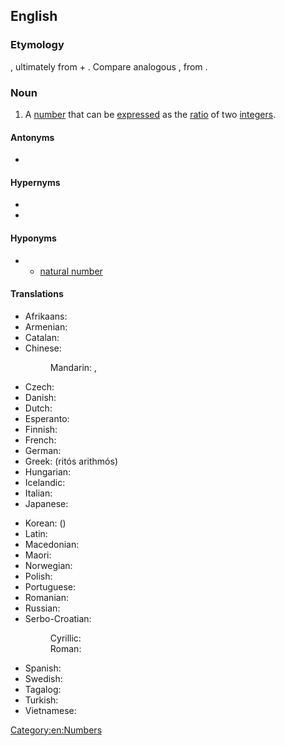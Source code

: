 {{also|rational-number}}
==English==

===Etymology===
{{compound|en|rational|number}}, ultimately from {{etyl|la|en}} {{m|la|rationalis}} + {{m|la|numerus}}. Compare analogous {{m|en|logarithm}}, from {{etyl|grc|-}}.

===Noun===
{{en-noun}}

# {{lb|en|mathematics}} A [[number]] that can be [[express]]ed as the [[ratio]] of two [[integer]]s.

====Antonyms====
* {{l|en|irrational number}}

====Hypernyms====
* {{l|en|real number}}
* {{l|en|p-adic number|''p''-adic number}}

====Hyponyms====
* {{l|en|integer}}
** [[natural number]]

====Translations====
{{trans-top|quotient of integers}}
* Afrikaans: {{t+|af|rasionale getal}}
* Armenian: {{t|hy|ռացիոնալ թիվ}}
* Catalan: {{t|ca|nombre racional|m}}
* Chinese:
*: Mandarin: {{t+|cmn|有理數|sc=Hani}}, {{t+|cmn|有理数|tr=yǒulǐshù|sc=Hani}}
* Czech: {{t|cs|racionální číslo|n}}
* Danish: {{t|da|rationelt tal|n}}
* Dutch: {{t|nl|rationaal getal|n}}
* Esperanto: {{t+|eo|racionala nombro}}
* Finnish: {{t+|fi|rationaaliluku}}
* French: {{t+|fr|nombre rationnel|m}}
* German: {{t+|de|rationale Zahl|f}}
* Greek: {{t+|el|ρητός αριθμός|m}} (ritós arithmós)
* Hungarian: {{t+|hu|racionális szám}}
* Icelandic: {{t|is|ræð tala|f}}
* Italian: {{t+|it|numero razionale|m}}
* Japanese: {{t+|ja|有理数|tr=ゆうりすう, yūrisū|sc=Jpan}}
{{trans-mid}}
* Korean: {{t+|ko|유리수}} ({{t+|ko|有理數}})
* Latin: {{t|la|numerus rationalis|m}}
* Macedonian: {{t|mk|рациона́лен број|m}}
* Maori: {{t|mi|tauwehe whakahau}}
* Norwegian: {{t+|no|rasjonalt tall|n}}
* Polish: {{t+|pl|liczba wymierna|f}}
* Portuguese: {{t+|pt|número racional|m}}
* Romanian: {{t+|ro|număr rațional|n}}
* Russian: {{t+|ru|рациона́льное число́|n}}
* Serbo-Croatian:
*: Cyrillic: {{t|sh|рaционaлни број|m}}
*: Roman: {{t|sh|racionalni broj|m}}
* Spanish: {{t+|es|número racional|m}}
* Swedish: {{t+|sv|rationellt tal}}
* Tagalog: {{t|tl|bilang na tagwayin}}
* Turkish: {{t+|tr|rasyonel sayı}}
* Vietnamese: {{t+|vi|số hữu tỉ}}
{{trans-bottom}}

[[Category:en:Numbers]]